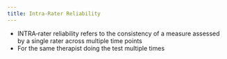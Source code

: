 ```yaml
---
title: Intra-Rater Reliability
---
```





- INTRA‐rater reliability refers to the consistency of a measure assessed by a single rater across multiple time points 
- For the same therapist doing the test multiple times 